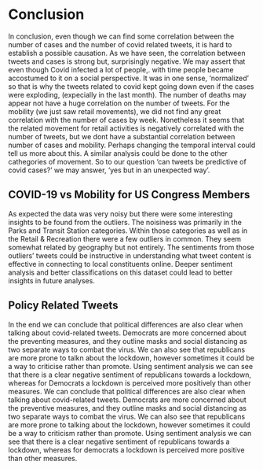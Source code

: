 # Conclusion

In conclusion, even though we can find some correlation between the number of cases and the number of covid related tweets, it is hard to establish a possible causation. As we have seen, the correlation between tweets and cases is strong but, surprisingly negative. We may assert that even though Covid infected a lot of people,. with time people became accostumed to it on a social perspective. It was in one sense, 'normalized' so that is why the tweets related to covid kept going down even if the cases were exploding, (expecially in the last month). The number of deaths may appear not have a huge correlation on the number of tweets. For the mobility (we just saw retail movements), we did not find any great correlation with the number of cases by week. Nonetheless it seems that the related movement for retail activities is negatively correlated with the number of tweets, but we dont have a substantial correlation between number of cases and mobility. Perhaps changing the temporal interval could tell us more about this. A similar analysis could be done to the other cathegories of movement. So to our question 'can tweets be predictive of covid cases?' we may answer, 'yes but in an unexpected way'.

## COVID-19 vs Mobility for US Congress Members
As expected the data was very noisy but there were some interesting insights to be found from the outliers. The noisiness was primarily in the Parks and Transit Station categories. Within those categories as well as in the Retail & Recreation there were a few outliers in common. They seem somewhat related by geography but not entirely. The sentiments from those outliers' tweets could be instructive in understanding what tweet content is effective in connecting to local constituents online. Deeper sentiment analysis and better classifications on this dataset could lead to better insights in future analyses.

## Policy Related Tweets
In the end we can conclude that political differences are also clear when talking about covid-related tweets. Democrats are more concerned about the preventing measures, and they outline masks and social distancing as two separate ways to combat the virus. We can also see that republicans are more prone to talkn about the lockdown, however sometimes it could be a way to criticise rather than promote. Using sentiment analysis we can see that  there is a clear negative sentiment of republicans towards a lockdown, whereas for Democrats a lockdown is perceived more positively than other measures. We can conclude that political differences are also clear when talking about covid-related tweets. Democrats are more concerned about the preventive measures, and they outline masks and social distancing as two separate ways to combat the virus. We can also see that republicans are more prone to talking about the lockdown, however sometimes it could be a way to criticism rather than promote. Using sentiment analysis we can see that  there is a clear negative sentiment of republicans towards a lockdown, whereas for democrats a lockdown is perceived more positive than other measures. 
